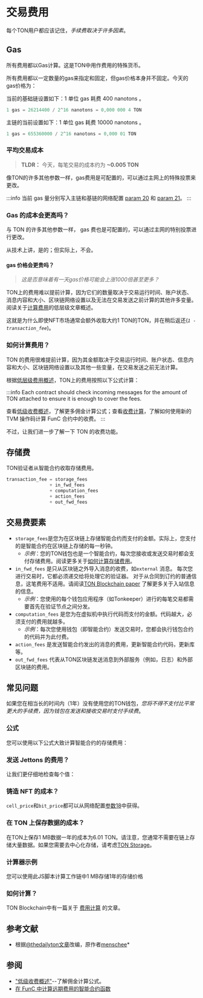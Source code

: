 # 交易费用

每个TON用户都应该记住，*手续费取决于许多因素*。

## Gas

所有费用都以Gas计算。这是TON中用作费用的特殊货币。

所有费用都以一定数量的gas来指定和固定，但gas价格本身并不固定。今天的gas价格为：

当前的基础链设置如下：1 单位 gas 耗费 400  nanotons  。

```cpp
1 gas = 26214400 / 2^16 nanotons = 0,000 000 4 TON
```

主链的当前设置如下：1 单位 gas 耗费 10000  nanotons  。

```cpp
1 gas = 655360000 / 2^16 nanotons = 0,000 01 TON
```

### 平均交易成本

> **TLDR：** 今天，每笔交易的成本约为 **~0.005  TON**

像TON的许多其他参数一样，gas费用是可配置的，可以通过主网上的特殊投票来更改。

:::info
当前 gas 量分别写入主链和基链的网络配置 [param 20](https://tonviewer.com/config#20) 和 [param 21](https://tonviewer.com/config#21)。
:::

### Gas 的成本会更高吗？

与 TON 的许多其他参数一样， gas 费也是可配置的，可以通过主网的特别投票进行更改。

从技术上讲，是的；但实际上，不会。

#### gas 价格会更贵吗？

> *这是否意味着有一天gas价格可能会上涨1000倍甚至更多？*

TON上的费用难以提前计算，因为它们的数量取决于交易运行时间、账户状态、消息内容和大小、区块链网络设置以及无法在交易发送之前计算的其他许多变量。阅读关于[计算费用](/develop/howto/fees-low-level#computation-fees)的低层级文章概述。

这就是为什么即使NFT市场通常会额外收取大约1 TON的TON，并在稍后返还(*`1 - transaction_fee`*)。

### 如何计算费用？

TON 的费用很难提前计算，因为其金额取决于交易运行时间、账户状态、信息内容和大小、区块链网络设置以及其他一些变量，在交易发送之前无法计算。

根据[低层级费用概述](/develop/howto/fees-low-level)，TON上的费用按照以下公式计算：

:::info
Each contract should check incoming messages for the amount of TON attached to ensure it is enough to cover the fees.

查看[低级收费概述](/v3/documentation/smart-contracts/transaction-fees/fees-low-level)，了解更多佣金计算公式；查看[收费计算](/v3/guidelines/smart-contracts/fee-calculation)，了解如何使用新的 TVM 操作码计算 FunC 合约中的收费。
:::

不过，让我们进一步了解一下 TON 的收费功能。

## 存储费

TON验证者从智能合约收取存储费用。

```cpp
transaction_fee = storage_fees
                + in_fwd_fees
                + computation_fees
                + action_fees
                + out_fwd_fees
```

## 交易费要素

- `storage_fees`是您为在区块链上存储智能合约而支付的金额。实际上，您支付的是智能合约在区块链上存储的每一秒钟。
  - *示例*：您的TON钱包也是一个智能合约，每次您接收或发送交易时都会支付存储费用。阅读更多关于[如何计算存储费用](/v3/documentation/smart-contracts/transaction-fees/fees-low-level#storage-fee)。
- `in_fwd_fees` 是只从区块链之外导入消息的收费，如`external` 消息。 每次您进行交易时，它都必须递交给将处理它的验证器。 对于从合同到订约的普通信息，这笔费用不适用。请阅读[TON Blockchain paper](https://docs.ton.org/tblkch.pdf) 了解更多关于入站信息的信息。
  - *示例*：您使用的每个钱包应用程序（如Tonkeeper）进行的每笔交易都需要首先在验证节点之间分发。
- `computation_fees` 是您为在虚拟机中执行代码而支付的金额。代码越大，必须支付的费用就越多。
  - *示例*：每次您使用钱包（即智能合约）发送交易时，您都会执行钱包合约的代码并为此付费。
- `action_fees` 是发送智能合约发出的消息的费用，更新智能合约代码，更新库等。
- `out_fwd_fees` 代表从TON区块链发送消息到外部服务（例如，日志）和外部区块链的费用。

## 常见问题

如果您在相当长的时间内（1年）没有使用您的TON钱包，*您将不得不支付比平常更大的手续费，因为钱包在发送和接收交易时支付手续费*。

### 公式

您可以使用以下公式大致计算智能合约的存储费用：

### 发送 Jettons 的费用？

让我们更仔细地检查每个值：

### 铸造 NFT 的成本？

`cell_price`和`bit_price`都可以从网络配置[参数18](https://explorer.toncoin.org/config?workchain=-1\&shard=8000000000000000\&seqno=22185244\&roothash=165D55B3CFFC4043BFC43F81C1A3F2C41B69B33D6615D46FBFD2036256756382\&filehash=69C43394D872B02C334B75F59464B2848CD4E23031C03CA7F3B1F98E8A13EE05#configparam18)中获得。

### 在 TON 上保存数据的成本？

在TON上保存1 MB数据一年的成本为6.01 TON。请注意，您通常不需要在链上存储大量数据。如果您需要去中心化存储，请考虑[TON Storage](/v3/guidelines/web3/ton-storage/storage-daemon)。

### 计算器示例

您可以使用此JS脚本计算工作链中1 MB存储1年的存储价格

### 如何计算？

TON Blockchain中有一篇关于 [费用计算](/v3/guidelines/smart-contracts/fee-calculation) 的文章。

## 参考文献

- 根据[@thedailyton文章](https://telegra.ph/Commissions-on-TON-07-22)改编，原作者[menschee](https://github.com/menschee)\*

## 参阅

- ["低级收费概述"](/v3/documentation/smart-contracts/transaction-fees/fees-low-level)--了解佣金计算公式。
- [在 FunC 中计算远期费用的智能合约函数](https://github.com/ton-blockchain/token-contract/blob/main/misc/forward-fee-calc.fc)
